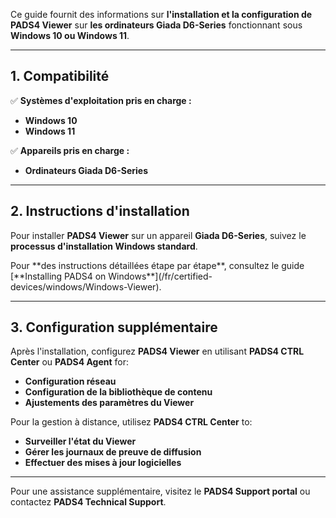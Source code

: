 Ce guide fournit des informations sur **l'installation et la configuration de PADS4 Viewer** sur **les ordinateurs Giada D6-Series** fonctionnant sous **Windows 10 ou Windows 11**.

***

## **1. Compatibilité**

✅ **Systèmes d'exploitation pris en charge :**

* **Windows 10**
* **Windows 11**

✅ **Appareils pris en charge :**

* **Ordinateurs Giada D6-Series**

***

## **2. Instructions d'installation**

Pour installer **PADS4 Viewer** sur un appareil **Giada D6-Series**, suivez le **processus d'installation Windows standard**.

<Note>
  Pour **des instructions détaillées étape par étape**, consultez le guide [**Installing PADS4 on Windows**](/fr/certified-devices/windows/Windows-Viewer).
</Note>

***

## **3. Configuration supplémentaire**

Après l'installation, configurez **PADS4 Viewer** en utilisant **PADS4 CTRL Center** ou **PADS4 Agent** for:

* **Configuration réseau**
* **Configuration de la bibliothèque de contenu**
* **Ajustements des paramètres du Viewer**

Pour la gestion à distance, utilisez **PADS4 CTRL Center** to:

* **Surveiller l'état du Viewer**
* **Gérer les journaux de preuve de diffusion**
* **Effectuer des mises à jour logicielles**

***

Pour une assistance supplémentaire, visitez le **PADS4 Support portal** ou contactez **PADS4 Technical Support**.
